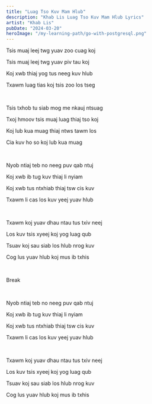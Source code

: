 ```yaml
---
title: "Luag Tso Kuv Mam Hlub"
description: "Khab Lis Luag Tso Kuv Mam Hlub Lyrics"
artist: "Khab Lis"
pubDate: "2024-03-20"
heroImage: "/my-learning-path/go-with-postgresql.png"
---
```


Tsis muaj leej twg yuav zoo cuag koj

Tsis muaj leej twg yuav piv tau koj

Koj xwb thiaj yog tus neeg kuv hlub

Txawm luag tias koj tsis zoo los tseg

<br />

Tsis txhob tu siab mog me nkauj ntsuag

Txoj hmoov tsis muaj luag thiaj tso koj

Koj lub kua muag thiaj ntws tawm los

Cia kuv ho so koj lub kua muag

<br />

Nyob ntiaj teb no neeg puv qab ntuj

Koj xwb ib tug kuv thiaj li nyiam

Koj xwb tus ntxhiab thiaj tsw cis kuv

Txawm li cas los kuv yeej yuav hlub

<br />

Txawm koj yuav dhau ntau tus txiv neej

Los kuv tsis xyeej koj yog luag qub

Tsuav koj sau siab los hlub nrog kuv

Cog lus yuav hlub koj mus ib txhis

<br />

Break

<br />

Nyob ntiaj teb no neeg puv qab ntuj

Koj xwb ib tug kuv thiaj li nyiam

Koj xwb tus ntxhiab thiaj tsw cis kuv

Txawm li cas los kuv yeej yuav hlub

<br />

Txawm koj yuav dhau ntau tus txiv neej

Los kuv tsis xyeej koj yog luag qub

Tsuav koj sau siab los hlub nrog kuv

Cog lus yuav hlub koj mus ib txhis
